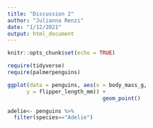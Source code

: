 ```yaml
---
title: "Discussion 2"
author: "Julianna Renzi"
date: "1/12/2021"
output: html_document
---
```


```r
knitr::opts_chunk$set(echo = TRUE)

require(tidyverse)
require(palmerpenguins)
```

```r
ggplot(data = penguins, aes(x = body_mass_g, 
      y = flipper_length_mm)) + 
                              geom_point()  

```

```r
adelie<- penguins %>% 
  filter(species=="Adelie")
  
  
```

